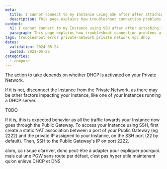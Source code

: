 ```yaml
---
meta:
  title: I cannot connect to my Instance using SSH after after attaching it to a Private Network
  description: This page explains how troubleshoot connection problems after after attaching an Instance to a Private Network
content:
  h1: I cannot connect to my Instance using SSH after after attaching it to a Private Network
  paragraph: This page explains how troubleshoot connection problems after after attaching an Instance to a Private Network
tags: troubleshoot error private-network private network vpc dhcp
dates:
  validation: 2024-05-24
  posted: 2021-05-26
categories:
  - compute
---
```


<Macro id="iam-requirements" />

The action to take depends on whether DHCP is [activated](/network/vpc/reference-content/vpc-migration) on your Private Network.

If it is not, disconnect the Instance from the Private Network, as there may be other factors impacting your Instance, like one of your Instances running a DHCP server.

TODO

If it is, this is expected behavior as all the traffic towards your Instance now goes through the Public Gateway. To access your Instance using SSH, first create a static NAT association between a port of your Public Gateway (eg 2222) and the private IP assigned to your Instance, on the SSH port (22 by default). Then, SSH to the Public Gateway's IP on port 2222.


alors, ça risque d’arriver, donc peut-être à adapter pour expliquer pourquoi. mais oui une PGW sans route par défaut, c’est pas hyper utile maintenant qu’on enlève DHCP et DNS